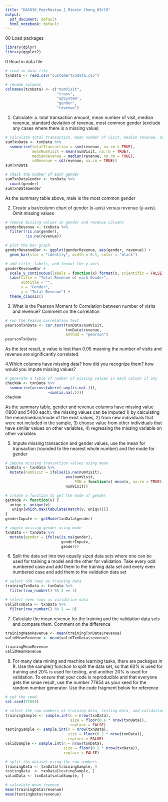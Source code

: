 ```yaml
---
title: "DA5030_PeerReview_1_Minxin Cheng_09/19"
output:
  pdf_document: default
  html_notebook: default
---
```


00 Load packages
```r
library(dplyr)
library(ggplot2)
```

0 Read in data file
```r
# read in data file
txnData <- read.csv("customertxndata.csv")

# rename columns
colnames(txnData) <- c("numVisit", 
                       "trans", 
                       "opSystem", 
                       "gender", 
                       "revenue")
```

1. Calculate: a. total transaction amount, mean number of visit, median revenue, standard deviation of revenue, most common gender (exclude any cases where there is a missing value)
```r
# calculate total transaction, mean number of visit, median revenue, and standard deviation of revenue
sumTxnData <- txnData %>% 
  summarise(totalTransaction = sum(revenue, na.rm = TRUE), 
            meanNumVisit = mean(numVisit, na.rm = TRUE), 
            medianRevenue = median(revenue, na.rm = TRUE), 
            sdRevenue = sd(revenue, na.rm = TRUE))
sumTxnData

# check the number of each gender
sumTxnDataGender <- txnData %>% 
  count(gender)
sumTxnDataGender
```
As the summary table above, male is the most common gender

2. Create a bar/column chart of gender (x-axis) versus revenue (y-axis). Omit missing values
```r
# remove missing values in gender and revenue columns 
genderRevenue <- txnData %>% 
  filter(!is.na(gender), 
         !is.na(revenue))

# plot the bar graph
genderRevenueBar <- ggplot(genderRevenue, aes(gender, revenue)) + 
  geom_bar(stat = "identity", width = 0.1, color = "black")

# add title, labels, and format the y axis
genderRevenueBar + 
  scale_y_continuous(labels = function(x) format(x, scientific = FALSE)) + 
  labs(title = "Total Revenue of each Gender", 
       subtitle = "", 
       x = "Gender", 
       y = "Total Revenue") + 
  theme_classic()
```

3. What is the Pearson Moment fo Correlation between number of visits and revenue? Comment on the correlation
```r
# run the Peason correlation test
pearsonTxnData <- cor.test(txnData$numVisit, 
                           txnData$revenue, 
                           method = "pearson")
pearsonTxnData
```
As the test result, p value is lest than 0.05 meaning the number of visits and revenue are significantly correlated.

4.Which columns have missing data? how did you recognize them? how would you impute missing values?
```r
# generate a table of number of missing values in each column if any
checkNA <- txnData %>% 
  summarise(across(where(~any(is.na(.))), 
                   ~sum(is.na(.))))
checkNA
```
As the summary table, gender and revenue columns have missing value (1800 and 5400 each). the missing values can be imputed 1) by calculating the mean/median/mode of the exist values, 2) from new individuals that were not included in the sample, 3) choose value from other individuals that have similar values on other variables, 4) regressing the missing variable on other variables

5. Impute missing transaction and gender values, use the mean for transaction (rounded to the nearest whole number) and the mode for gender
```r
# impute missing transaction values using mean
txnData <- txnData %>% 
  mutate(numVisit = ifelse(is.na(numVisit), 
                           ave(numVisit, 
                               FUN = function(x) mean(x, na.rm = TRUE)),
                           numVisit))

# create a function to get the mode of gender
getMode <- function(v) {
  uniqv <- unique(v)
   uniqv[which.max(tabulate(match(v, uniqv)))]
}
genderImpute <- getMode(txnData$gender)

# impute missing gender using mode
txnData <- txnData %>% 
  mutate(gender = ifelse(is.na(gender), 
                         genderImpute, 
                         gender))
```

6. Split the data set into two equally sized data sets where one can be used for training a model and the other for validation. Take every odd numbered case and add them to the training data set and every even numbered case and add them to the validation data set
```r
# select odd rows as training data
trainingTxnData <- txnData %>% 
  filter(row_number() %% 2 == 1) 

# select even rows as validation data
validTxnData <- txnData %>% 
  filter(row_number() %% 2 == 0)
```

7. Calculate the mean revenue for the training and the validation data sets and compare them. Comment on the difference
```r
trainingMeanRevenue <- mean(trainingTxnData$revenue)
validMeanRevenue <- mean(validTxnData$revenue)

trainingMeanRevenue  
validMeanRevenue
```

8. For many data mining and machine learning tasks, there are packages in R. Use the sample() function to split the data set, so that 60% is used for training and 20% is used for testing, and another 20% is used for validation. To ensure that your code is reproducible and that everyone gets the smae result, use the number 77654 as your seed for the random number generator. Use the code fragment below for reference
```r
# set the seed
set.seed(77654)

# select the row numbers of training data, testing data, and validation data
trainingSample <- sample.int(n = nrow(txnData), 
                             size = floor(0.6 * nrow(txnData)), 
                             replace = FALSE)
testingSample <- sample.int(n = nrow(txnData), 
                            size = floor(0.2 * nrow(txnData)), 
                            replace = FALSE)
validSample <- sample.int(n = nrow(txnData), 
                          size = floor(0.2 * nrow(txnData)), 
                          replace = FALSE)

# split the dataset using the row numbers
trainingData <- txnData[trainingSample, ]
testingData  <- txnData[testingSample, ]
validData <- txnData[validSample, ]

# calculate mean revenue
mean(trainingData$revenue)
mean(testingData$revenue)
```



